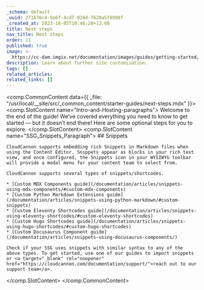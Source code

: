 ```yaml
---
_schema: default
_uuid: 271b76c4-9a6f-4cd7-928d-f620a5f8998f
_created_at: 2023-10-05T10:46:28+13:00
title: Next steps
nav_title: Next steps
order: 11
published: true
image: >-
  https://cc-dam.imgix.net/documentation/images/guides/getting-started/guide-thumbnails/CloudCannon-Getting-Started-Thumbnail-Universal.png
description: Learn about further site customization.
tags: []
related_articles:
related_links: []
---
```

<comp.CommonContent data={{ _file: "/usr/local/__site/src/_common_content/starter-guides/next-steps.mdx" }}>
  <comp.SlotContent name="Intro-and-Hosting-paragraphs">
    Welcome to the end of the guide! We’ve covered everything you need to know to get started — but it doesn’t end there! Here are some optional steps for you to explore.
  </comp.SlotContent>
  <comp.SlotContent name="SSG_Snippets_Paragraph">
    ## Snippets

    CloudCannon supports embedding rich Snippets in Markdown files when using the Content Editor. Snippets appear as blocks in your rich text view, and once configured, the Snippets icon in your WYSIWYG toolbar will provide a modal menu for your content team to select from.

    CloudCannon supports several types of snippets/shortcodes.

    * [Custom MDX Components guide](/documentation/articles/snippets-using-mdx-components/#custom-mdx-components)
    * [Custom Python Markdown Extensions guide](/documentation/articles/snippets-using-python-markdown/#custom-snippets)
    * [Custom Eleventy Shortcodes guide](/documentation/articles/snippets-using-eleventy-shortcodes/#custom-eleventy-shortcodes)
    * [Custom Hugo Shortcodes guide](/documentation/articles/snippets-using-hugo-shortcodes/#custom-hugo-shortcodes)
    * [Custom Docusaurus Component guide](/documentation/articles/snippets-using-docusaurus-components/)

    Check if your SSG uses snippets with similar syntax to any of the above types. To get started, use one of our guides to import snippets or <a target="_blank" rel="noopener" href="https://cloudcannon.com/documentation/support/">reach out to our support team</a>.
  </comp.SlotContent>
</comp.CommonContent>